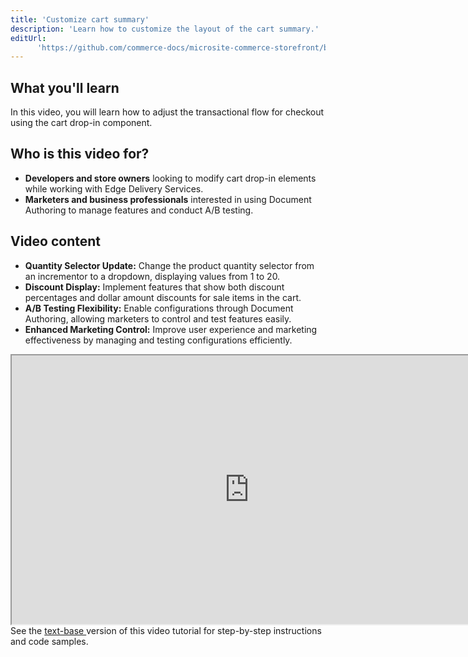 ```yaml
---
title: 'Customize cart summary'
description: 'Learn how to customize the layout of the cart summary.'
editUrl:
      'https://github.com/commerce-docs/microsite-commerce-storefront/blob/api-playground/src/pages/videos/customize-cart.astro'
---
```



  <h2>What you'll learn</h2>

  <p>
    In this video, you will learn how to adjust the transactional flow for checkout using the cart
    drop-in component.
  </p>

  <h2>Who is this video for?</h2>

  <ul>
    <li>
      <strong>Developers and store owners</strong> looking to modify cart drop-in elements while working
      with Edge Delivery Services.
    </li>
    <li>
      <strong>Marketers and business professionals</strong> interested in using Document Authoring to manage
      features and conduct A/B testing.
    </li>
  </ul>

  <h2>Video content</h2>

  <ul>
    <li>
      <strong>Quantity Selector Update:</strong> Change the product quantity selector from an incrementor
      to a dropdown, displaying values from 1 to 20.
    </li>
    <li>
      <strong>Discount Display:</strong> Implement features that show both discount percentages and dollar
      amount discounts for sale items in the cart.
    </li>
    <li>
      <strong>A/B Testing Flexibility:</strong> Enable configurations through Document Authoring, allowing marketers
      to control and test features easily.
    </li>
    <li>
      <strong>Enhanced Marketing Control:</strong> Improve user experience and marketing effectiveness
      by managing and testing configurations efficiently.
    </li>
  </ul>

  <div>
    <iframe
      width="760"
      height="430"
      src="https://video.tv.adobe.com/v/3442351?learn=on"
      allow="accelerometer; autoplay; clipboard-write; encrypted-media; gyroscope; picture-in-picture"
      allowfullscreen></iframe>
  </div>

  <div style="max-width: 760px;">
    <Aside type="note" title="Looking for the documentation?">
      See the <a
        href="https://experienceleague.adobe.com/developer/commerce/storefront/dropins/cart/tutorials/configure-cart-summary/"> text-base
        </a>version of this video tutorial for step-by-step instructions and code samples.
    </Aside>
  </div>

